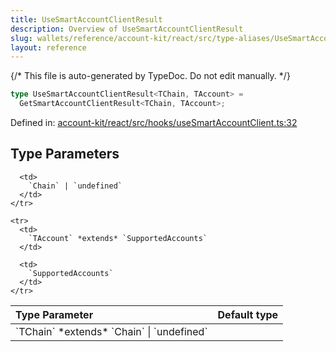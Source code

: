```yaml
---
title: UseSmartAccountClientResult
description: Overview of UseSmartAccountClientResult
slug: wallets/reference/account-kit/react/src/type-aliases/UseSmartAccountClientResult
layout: reference
---
```


{/* This file is auto-generated by TypeDoc. Do not edit manually. */}

```ts
type UseSmartAccountClientResult<TChain, TAccount> =
  GetSmartAccountClientResult<TChain, TAccount>;
```

Defined in: [account-kit/react/src/hooks/useSmartAccountClient.ts:32](https://github.com/alchemyplatform/aa-sdk/blob/9f926c402d1661309abbf8eae8431e52e8c5e53f/account-kit/react/src/hooks/useSmartAccountClient.ts#L32)

## Type Parameters

<table>
  <thead>
    <tr>
      <th align="left">Type Parameter</th>
      <th align="left">Default type</th>
    </tr>
  </thead>

  <tbody>
    <tr>
      <td>
        `TChain` *extends* `Chain` | `undefined`
      </td>

      <td>
        `Chain` | `undefined`
      </td>
    </tr>

    <tr>
      <td>
        `TAccount` *extends* `SupportedAccounts`
      </td>

      <td>
        `SupportedAccounts`
      </td>
    </tr>

  </tbody>
</table>
